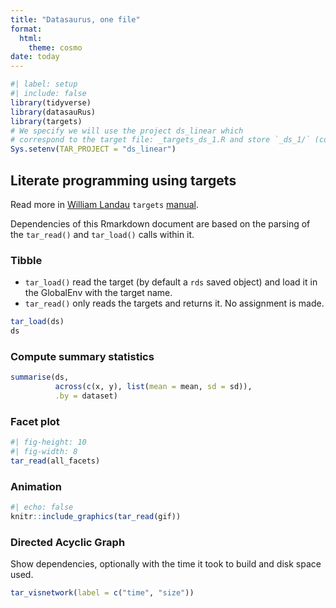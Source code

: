 ```yaml
---
title: "Datasaurus, one file"
format:
  html:
    theme: cosmo
date: today
---
```


```r
#| label: setup
#| include: false
library(tidyverse)
library(datasauRus)
library(targets)
# We specify we will use the project ds_linear which 
# correspond to the target file: _targets_ds_1.R and store `_ds_1/` (config: `_targets.yaml`)
Sys.setenv(TAR_PROJECT = "ds_linear")
```

## Literate programming using targets

Read more in [William Landau](https://wlandau.github.io/about.html) `targets` [manual](https://books.ropensci.org/targets/literate-programming.html).

Dependencies of this Rmarkdown document are based on the parsing of the `tar_read()` and `tar_load()` calls within it.

### Tibble

- `tar_load()` read the target (by default a `rds` saved object) and load it in the GlobalEnv with the target name.
- `tar_read()` only reads the targets and returns it. No assignment is made.

```r
tar_load(ds)
ds
```

### Compute summary statistics


```r
summarise(ds, 
          across(c(x, y), list(mean = mean, sd = sd)),
          .by = dataset)
```



### Facet plot

```r
#| fig-height: 10
#| fig-width: 8
tar_read(all_facets)
```

### Animation

```r
#| echo: false
knitr::include_graphics(tar_read(gif))
```


### Directed Acyclic Graph

Show dependencies, optionally with the time it took to build and disk space used.

```r
tar_visnetwork(label = c("time", "size"))
```


